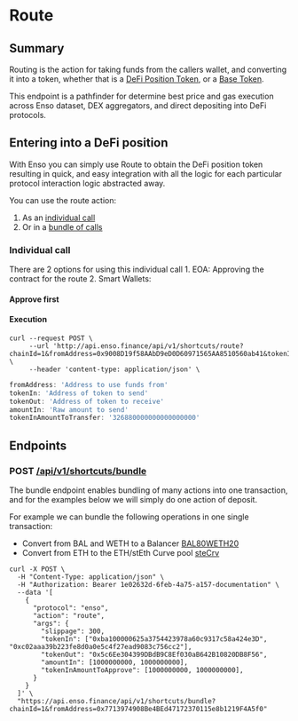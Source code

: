 # Route

## Summary

Routing is the action for taking funds from the callers wallet, and converting it into a token, whether that is a [DeFi Position Token](../../concepts/tokens/defiTokens.mdx), or a [Base Token](../../concepts/tokens/baseTokens.mdx).

This endpoint is a pathfinder for determine best price and gas execution across Enso dataset, DEX aggregators, and direct depositing into DeFi protocols.

## Entering into a DeFi position

With Enso you can simply use Route to obtain the DeFi position token resulting in quick, and easy integration with all the logic for each particular protocol interaction logic abstracted away.

You can use the route action:

1. As an [individual call](../../router-api/introduction.mdx)
2. Or in a [bundle of calls](../../bundler-api/introduction.mdx)

### Individual call

There are 2 options for using this individual call 1. EOA: Approving the contract for the route 2. Smart Wallets:

#### Approve first

#### Execution

```
curl --request POST \
     --url 'http://api.enso.finance/api/v1/shortcuts/route?chainId=1&fromAddress=0x9008D19f58AAbD9eD0D60971565AA8510560ab41&tokenIn=0xc02aaa39b223fe8d0a0e5c4f27ead9083c756cc2&tokenOut=0x5c6Ee304399DBdB9C8Ef030aB642B10820DB8F56&amountIn=326880000000000000000&tokenInAmountToTransfer=326880000000000000000' \
     --header 'content-type: application/json' \
```

```javascript
fromAddress: 'Address to use funds from'
tokenIn: 'Address of token to send'
tokenOut: 'Address of token to receive'
amountIn: 'Raw amount to send'
tokenInAmountToTransfer: '326880000000000000000'
```

## Endpoints

### POST [/api/v1/shortcuts/bundle](../introduction.mdx)

The bundle endpoint enables bundling of many actions into one transaction, and for the examples below we will simply do one action of deposit.

For example we can bundle the following operations in one single transaction:

- Convert from BAL and WETH to a Balancer [BAL80WETH20](https://etherscan.io/address/0x5c6Ee304399DBdB9C8Ef030aB642B10820DB8F56)
- Convert from ETH to the ETH/stEth Curve pool [steCrv](https://etherscan.io/address/0x06325440D014e39736583c165C2963BA99fAf14E)

```
curl -X POST \
  -H "Content-Type: application/json" \
  -H "Authorization: Bearer 1e02632d-6feb-4a75-a157-documentation" \
  --data '[
    {
      "protocol": "enso",
      "action": "route",
      "args": {
        "slippage": 300,
        "tokenIn": ["0xba100000625a3754423978a60c9317c58a424e3D", "0xc02aaa39b223fe8d0a0e5c4f27ead9083c756cc2"],
        "tokenOut": "0x5c6Ee304399DBdB9C8Ef030aB642B10820DB8F56",
        "amountIn": [1000000000, 1000000000],
        "tokenInAmountToApprove": [1000000000, 1000000000],
      }
    }
  ]' \
  "https://api.enso.finance/api/v1/shortcuts/bundle?chainId=1&fromAddress=0x7713974908Be4BEd47172370115e8b1219F4A5f0"

```
